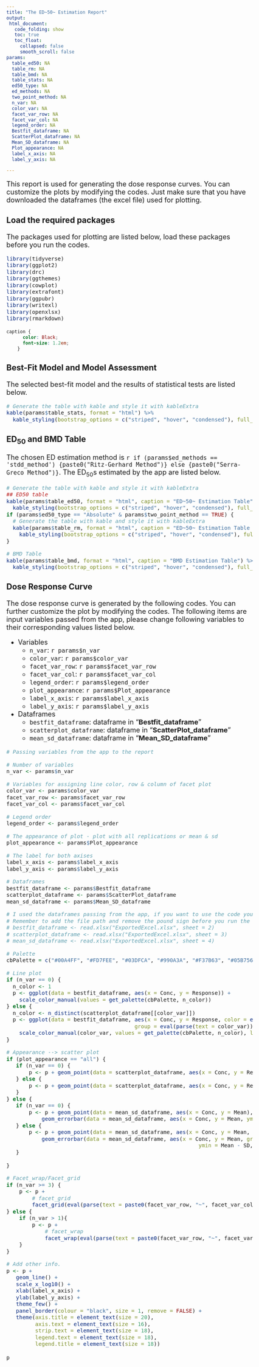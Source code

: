 ```yaml
---
title: "The ED~50~ Estimation Report"
output: 
 html_document:
   code_folding: show
   toc: true
   toc_float:
     collapsed: false
     smooth_scroll: false
params:
  table_ed50: NA
  table_rm: NA
  table_bmd: NA
  table_stats: NA
  ed50_type: NA
  ed_methods: NA
  two_point_method: NA
  n_var: NA
  color_var: NA
  facet_var_row: NA
  facet_var_col: NA
  legend_order: NA
  Bestfit_dataframe: NA
  ScatterPlot_dataframe: NA
  Mean_SD_dataframe: NA
  Plot_appearance: NA
  label_x_axis: NA
  label_y_axis: NA

---
```

<style type="text/css">
div.main-container {
  width: 100%;
  max-width: unset;
}

body, td {
   font-size: 18px;
}
code.r{
  font-size: 14px;
}
pre {
  font-size: 14px
}
</style>


This report is used for generating the dose response curves. You can customize the plots by modifying the codes. Just make sure that you have downloaded the dataframes (the excel file) used for plotting.

### Load the required packages
The packages used for plotting are listed below, load these packages before you run the codes.

```r
library(tidyverse)
library(ggplot2)
library(drc)
library(ggthemes)
library(cowplot)
library(extrafont)
library(ggpubr)
library(writexl)
library(openxlsx)
library(rmarkdown)
```
```css
caption {
      color: Black;
      font-size: 1.2em;
    }
```

### Best-Fit Model and Model Assessment
The selected best-fit model and the results of statistical tests are listed below.
```r
# Generate the table with kable and style it with kableExtra
kable(params$table_stats, format = "html") %>% 
  kable_styling(bootstrap_options = c("striped", "hover", "condensed"), full_width = F, position = "left")

```


### ED~50~ and BMD Table
The chosen ED estimation method is `r if (params$ed_methods == 'stdd_method') {paste0("Ritz-Gerhard Method")} else {paste0("Serra-Greco Method")}`. The ED~50~s estimated by the app are listed below. 
```r

# Generate the table with kable and style it with kableExtra
## ED50 table
kable(params$table_ed50, format = "html", caption = "ED~50~ Estimation Table") %>% 
  kable_styling(bootstrap_options = c("striped", "hover", "condensed"), full_width = F, position = "left")
if (params$ed50_type == "Absolute" & params$two_point_method == TRUE) {
  # Generate the table with kable and style it with kableExtra
  kable(params$table_rm, format = "html", caption = "ED~50~ Estimation Table - Reed-and-Muench Method") %>% 
    kable_styling(bootstrap_options = c("striped", "hover", "condensed"), full_width = F, position = "left")
}

# BMD Table
kable(params$table_bmd, format = "html", caption = "BMD Estimation Table") %>% 
  kable_styling(bootstrap_options = c("striped", "hover", "condensed"), full_width = F, position = "left")

```


### Dose Response Curve
The dose response curve is generated by the following codes. You can further customize the plot by modifying the codes. The following items are input variables passed from the app, please change following variables to their corresponding values listed below.  
  
* Variables  
   + `n_var`: `r params$n_var`
   + `color_var`: `r params$color_var`  
   + `facet_var_row`: `r params$facet_var_row`  
   + `facet_var_col`: `r params$facet_var_col`  
   + `legend_order`: `r params$legend_order`  
   + `plot_appearance`: `r params$Plot_appearance`  
   + `label_x_axis`: `r params$label_x_axis`  
   + `label_y_axis`: `r params$label_y_axis`  
  
* Dataframes  
   + `bestfit_dataframe`: dataframe in "**Bestfit_dataframe**"  
   + `scatterplot_dataframe`: dataframe in "**ScatterPlot_dataframe**"  
   + `mean_sd_dataframe`: dataframe in "**Mean_SD_dataframe**"  
  
```r
# Passing variables from the app to the report

# Number of variables
n_var <- params$n_var 

# Variables for assigning line color, row & column of facet plot
color_var <- params$color_var 
facet_var_row <- params$facet_var_row
facet_var_col <- params$facet_var_col

# Legend order
legend_order <- params$legend_order

# The appearance of plot - plot with all replications or mean & sd
plot_appearance <- params$Plot_appearance

# The label for both axises
label_x_axis <- params$label_x_axis
label_y_axis <- params$label_y_axis

# Dataframes
bestfit_dataframe <- params$Bestfit_dataframe
scatterplot_dataframe <- params$ScatterPlot_dataframe
mean_sd_dataframe <- params$Mean_SD_dataframe

# I used the dataframes passing from the app, if you want to use the code you should upload the dataframes stored in the excel file by the following codes
# Remember to add the file path and remove the pound sign before you run the following codes
# bestfit_dataframe <- read.xlsx("ExportedExcel.xlsx", sheet = 2)
# scatterplot_dataframe <- read.xlsx("ExportedExcel.xlsx", sheet = 3)
# mean_sd_dataframe <- read.xlsx("ExportedExcel.xlsx", sheet = 4)

# Palette
cbPalette = c("#00A4FF", "#FD7FEE", "#03DFCA", "#990A3A", "#F37B63", "#05B756", "#A3FB86", "#097C91", "#015EC9","#840EAA")

# Line plot
if (n_var == 0) {
  n_color <- 1
  p <- ggplot(data = bestfit_dataframe, aes(x = Conc, y = Response)) + 
    scale_color_manual(values = get_palette(cbPalette, n_color))
} else {
  n_color <- n_distinct(scatterplot_dataframe[[color_var]])
  p <- ggplot(data = bestfit_dataframe, aes(x = Conc, y = Response, color = eval(parse(text = color_var)), 
                                        group = eval(parse(text = color_var)))) + 
    scale_color_manual(color_var, values = get_palette(cbPalette, n_color), limits = legend_order)
}

# Appearance --> scatter plot
if (plot_appearance == "all") {
   if (n_var == 0) {
       p <- p + geom_point(data = scatterplot_dataframe, aes(x = Conc, y = Response), alpha = 0.5)
   } else {
       p <- p + geom_point(data = scatterplot_dataframe, aes(x = Conc, y = Response, group = eval(parse(text = color_var))), alpha = 0.5)
   }
} else {
   if (n_var == 0) {
       p <- p + geom_point(data = mean_sd_dataframe, aes(x = Conc, y = Mean), alpha = 0.5) + 
           geom_errorbar(data = mean_sd_dataframe, aes(x = Conc, y = Mean, ymin = Mean - SD, ymax = Mean + SD), width = 0.2, alpha = 0.8)
   } else {
       p <- p + geom_point(data = mean_sd_dataframe, aes(x = Conc, y = Mean, group = eval(parse(text = color_var))), alpha = 0.5) + 
           geom_errorbar(data = mean_sd_dataframe, aes(x = Conc, y = Mean, group = eval(parse(text = color_var)),
                                                            ymin = Mean - SD, ymax = Mean + SD), width = 0.2, alpha = 0.8)
   }
   
}

# Facet_wrap/Facet_grid
if (n_var >= 3) {
    p <- p +
        # facet_grid
        facet_grid(eval(parse(text = paste0(facet_var_row, "~", facet_var_col))))
} else {
    if (n_var > 1){
        p <- p +
            # facet_wrap
            facet_wrap(eval(parse(text = paste0(facet_var_row, "~", facet_var_col))), ncol = 4)
    }
}

# Add other info.
p <- p + 
   geom_line() +
   scale_x_log10() +
   xlab(label_x_axis) + 
   ylab(label_y_axis) +
   theme_few() +
   panel_border(colour = "black", size = 1, remove = FALSE) +
   theme(axis.title = element_text(size = 20),
         axis.text = element_text(size = 16),
         strip.text = element_text(size = 18),
         legend.text = element_text(size = 18),
         legend.title = element_text(size = 18))

```

```r
p
```

